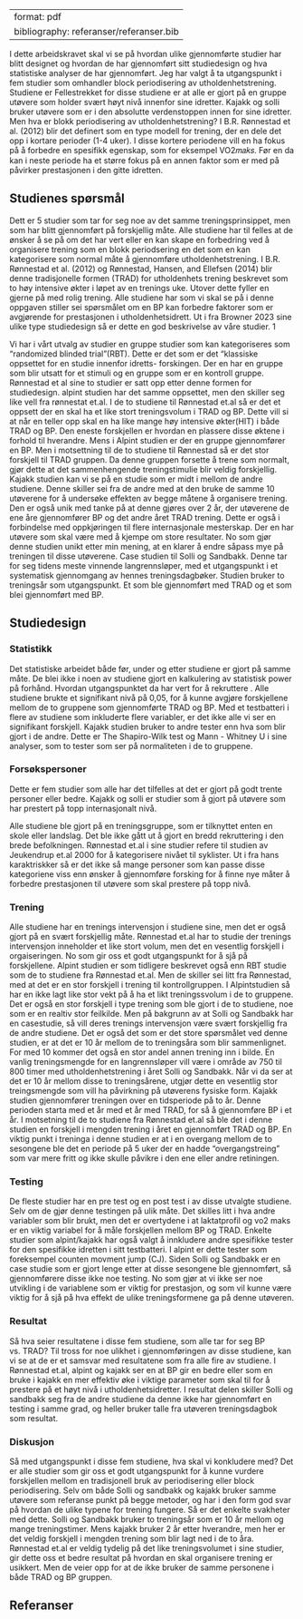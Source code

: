 
---
format: pdf
bibliography: referanser/referanser.bib
---

I dette arbeidskravet skal vi se på hvordan ulike gjennomførte studier har blitt designet og hvordan de har gjennomført sitt studiedesign og hva statistiske analyser de har gjennomført. Jeg har valgt å ta utgangspunkt i fem studier som omhandler block periodisering av utholdenhetstrening. Studiene er Fellestrekket for disse studiene er at alle er gjort på en gruppe utøvere som holder svært høyt nivå innenfor sine idretter. Kajakk og solli bruker utøvere som er i den absolutte verdenstoppen innen for sine idretter. Men hva er blokk periodisering av utholdenhetstrening? I B.R. Rønnestad et al. (2012) blir det definert som en type modell for trening, der en dele det opp i kortare perioder (1-4 uker). I disse kortere periodene vill en ha fokus på å forbedre en spesifikk egenskap, som for eksempel VO2𝑚𝑎𝑘𝑠. Før en da kan i neste periode ha et større fokus på en annen faktor som er med på påvirker prestasjonen i den gitte idretten.

## Studienes spørsmål

Dett er 5 studier som tar for seg noe av det samme treningsprinsippet, men som har blitt gjennomført på forskjellig måte. Alle studiene har til felles at de ønsker å se på om det har vert eller en kan skape en forbedring ved å organisere trening som en blokk periodsering en det som en kan kategorisere som normal måte å gjennomføre utholdenhetstrening. I B.R. Rønnestad et al. (2012) og Rønnestad, Hansen, and Ellefsen (2014) blir denne tradisjonelle formen (TRAD) for utholdenhets trening beskrevet som to høy intensive økter i løpet av en trenings uke. Utover dette fyller en gjerne på med rolig trening. Alle studiene har som vi skal se på i denne oppgaven stiller sei spørsmålet om en BP kan forbedre faktorer som er avgjørende for prestasjonen i utholdenhetsidrett. Ut i fra Browner 2023 sine ulike type studiedesign så er dette en god beskrivelse av våre studier. 1

Vi har i vårt utvalg av studier en gruppe studier som kan kategoriseres som "randomized blinded trial"(RBT). Dette er det som er det "klassiske oppsettet for en studie innenfor idretts- forskingen. Der en har en gruppe som blir utsatt for et stimuli og en gruppe som er en kontroll gruppe. Rønnestad et al sine to studier er satt opp etter denne formen for studiedesign. alpint studien har det samme oppsettet, men den skiller seg like vell fra rønnestat et.al. I de to studiene til Rønnestad et.al så er det et oppsett der en skal ha et like stort treningsvolum i TRAD og BP. Dette vill si at når en teller opp skal en ha like mange høy intensive økter(HIT) i både TRAD og BP. Den eneste forskjellen er hvordan en plassere disse øktene i forhold til hverandre. Mens i Alpint studien er der en gruppe gjennomfører en BP. Men i motsettning til de to studiene til Rønnestad så er det stor forskjell til TRAD gruppen. Da denne gruppen forsette å trene som normalt, gjør dette at det sammenhengende treningstimulie blir veldig forskjellig. Kajakk studien kan vi se på en studie som er midt i mellom de andre studiene. Denne skiller sei fra de andre med at den bruke de samme 10 utøverene for å undersøke effekten av begge måtene å organisere trening. Den er også unik med tanke på at denne gjøres over 2 år, der utøverene de ene åre gjennomfører BP og det andre året TRAD trening. Dette er også i forbindelse med oppkjøringen til flere internasjonale mesterskap. Der en har utøvere som skal være med å kjempe om store resultater. No som gjør denne studien unikt etter min mening, at en klarer å endre såpass mye på treningen til disse utøverene. Case studien til Solli og Sandbakk. Denne tar for seg tidens meste vinnende langrennsløper, med et utgangspunkt i et systematisk gjennomgang av hennes treningsdagbøker. Studien bruker to treningsår som utgangspunkt. Et som ble gjennomført med TRAD og et som blei gjennomført med BP.

## Studiedesign

### Statistikk

Det statistiske arbeidet både før, under og etter studiene er gjort på samme måte. De blei ikke i noen av studiene gjort en kalkulering av statistisk power på forhånd. Hvordan utgangspunktet da har vert for å rekruttere . Alle studiene brukte et signifikant nivå på 0,05, for å kunne avgjøre forskjellene mellom de to gruppene som gjennomførte TRAD og BP. Med et testbatteri i flere av studiene som inkluderte flere variabler, er det ikke alle vi ser en signifikant forskjell. Kajakk studien bruker to andre tester enn hva som blir gjort i de andre. Dette er The Shapiro-Wilk test og Mann - Whitney U i sine analyser, som to tester som ser på normaliteten i de to gruppene.

### Forsøkspersoner

Dette er fem studier som alle har det tilfelles at det er gjort på godt trente personer eller bedre. Kajakk og solli er studier som å gjort på utøvere som har prestert på topp internasjonalt nivå.

Alle studiene ble gjort på en treningsgruppe, som er tilknyttet enten en skole eller landslag. Det ble ikke gått ut å gjort en bredd rekruttering i den brede befolkningen. Rønnestad et.al i sine studier refere til studien av Jeukendrup et.al 2000 for å kategorisere nivået til syklister. Ut i fra hans karaktriskker så er det ikke så mange personer som kan passe disse kategoriene viss enn ønsker å gjennomføre forsking for å finne nye måter å forbedre prestasjonen til utøvere som skal prestere på topp nivå.

### Trening

Alle studiene har en trenings intervensjon i studiene sine, men det er også gjort på en svært forskjellig måte. Rønnestad et.al har to studie der trenings intervensjon inneholder et like stort volum, men det en vesentlig forskjell i orgaiseringen. No som gir oss et godt utgangspunkt for å sjå på forskjellene. Alpint studien er som tidligere beskrevet også enn RBT studie som de to studiene fra Rønnestad et.al. Men de skiller sei litt fra Rønnestad, med at det er en stor forskjell i trening til kontrollgruppen. I Alpintstudien så har en ikke lagt like stor vekt på å ha et likt treningssvolum i de to gruppene. Det er også en stor forskjell i type trening som ble gjort i de to studiene, noe som er en realtiv stor feilkilde. Men på bakgrunn av at Solli og Sandbakk har en casestudie, så vill deres trenings intervensjon være svært forskjellig fra de andre studiene. Det er også det som er det store spørsmålet ved denne studien, er at det er 10 år mellom de to treningsåra som blir sammenlignet. For med 10 kommer det også en stor andel annen trening inn i bilde. En vanlig treningsmengde for en langrennsløper vill være i område av 750 til 800 timer med utholdenhetstrening i året Solli og Sandbakk. Når vi da ser at det er 10 år mellom disse to treningsårene, utgjør dette en vesentlig stor treingsmengde som vill ha påvirkning på utøverens fysiske form. Kajakk studien gjennomfører treningen over en tidsperiode på to år. Denne perioden starta med et år med et år med TRAD, for så å gjennomføre BP i et år. I motsetning til de to studiene fra Rønnestad et.al så ble det i denne studien en forskjell i mengden trening i året en gjennomført TRAD og BP. En viktig punkt i treninga i denne studien er at i en overgang mellom de to sesongene ble det en periode på 5 uker der en hadde "overgangstreing" som var mere fritt og ikke skulle påvikre i den ene eller andre retiningen.

### Testing

De fleste studier har en pre test og en post test i av disse utvalgte studiene. Selv om de gjør denne testingen på ulik måte. Det skilles litt i hva andre variabler som blir brukt, men det er overtydene i at laktatprofil og vo2 maks er en viktig variabel for å måle forskjellen mellom BP og TRAD. Enkelte studier som alpint/kajakk har også valgt å innkludere andre spesifikke tester for den spesifikke idretten i sitt testbatteri. I alpint er dette tester som foreksempel counten movment jump (CJ). Siden Solli og Sandbakk er en case studie som er gjort lenge etter at disse sesongene ble gjennomført, så gjennomførere disse ikke noe testing. No som gjør at vi ikke ser noe utvikling i de variablene som er viktig for prestasjon, og som vil kunne være viktig for å sjå på hva effekt de ulike treningsformene ga på denne utøveren.

### Resultat

Så hva seier resultatene i disse fem studiene, som alle tar for seg BP vs. TRAD? Til tross for noe ulikhet i gjennomføringen av disse studiene, kan vi se at de er et samsvar med resultatene som fra alle fire av studiene. I Rønnestad et.al, alpint og kajakk ser en at BP gir en bedre eller som en bruke i kajakk en mer effektiv øke i viktige parameter som skal til for å prestere på et høyt nivå i utholdenhetsidretter. I resultat delen skiller Solli og sandbakk seg fra de andre studiene da denne ikke har gjennomført en testing i samme grad, og heller bruker talle fra utøveren treningsdagbok som resultat.

### Diskusjon

Så med utgangspunkt i disse fem studiene, hva skal vi konkludere med? Det er alle studier som gir oss et godt utgangspunkt for å kunne vurdere forskjellen mellom en tradisjonell bruk av periodisering eller block periodisering. Selv om både Solli og sandbakk og kajakk bruker samme utøvere som referanse punkt på begge metoder, og har i den form god svar på hvordan de ulike typene for trening fungere. Så er det enkelte svakheter med dette. Solli og Sandbakk bruker to treningsår som er 10 år mellom og mange treningstimer. Mens kajakk bruker 2 år etter hverandre, men her er det veldig forskjell i mengden trening som blir lagt ned i de to åra. Rønnestad et.al er veldig tydelig på det like treningsvolumet i sine studier, gir dette oss et bedre resultat på hvordan en skal organisere trening er usikkert. Men de veier opp for at de ikke bruker de samme personene i både TRAD og BP gruppen.

## Referanser
